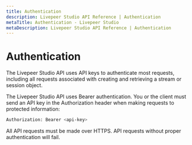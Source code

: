 ```yaml
---
title: Authentication
description: Livepeer Studio API Reference | Authentication
metaTitle: Authentication - Livepeer Studio
metaDescription: Livepeer Studio API Reference | Authentication
---
```


# Authentication

The Livepeer Studio API uses API keys to authenticate most requests, including
all requests associated with creating and retrieving a stream or session object.

The Livepeer Studio API uses Bearer authentication. You or the client must send
an API key in the Authorization header when making requests to protected
information:

```bash
Authorization: Bearer <api-key>
```

All API requests must be made over HTTPS. API requests without proper
authentication will fail.
